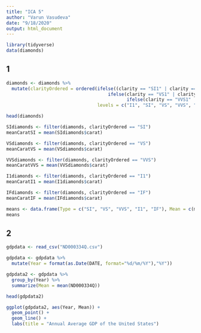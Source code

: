 ```yaml
---
title: "ICA 5"
author: "Varun Vasudeva"
date: "9/18/2020"
output: html_document
---
```


```r
library(tidyverse)
data(diamonds)
```

## 1

```r
diamonds <- diamonds %>% 
  mutate(clarityOrdered = ordered(ifelse((clarity == "SI1" | clarity == "SI2"), "SI", 
                                      ifelse(clarity == "VS1" | clarity == "VS2", "VS", 
                                             ifelse(clarity == "VVS1" | clarity == "VVS2", "VVS", as.character(clarity)))), 
                                  levels = c("I1", "SI", "VS", "VVS", "IF")))

head(diamonds)

SIdiamonds <- filter(diamonds, clarityOrdered == "SI")
meanCaratSI = mean(SIdiamonds$carat)

VSdiamonds <- filter(diamonds, clarityOrdered == "VS")
meanCaratVS = mean(VSdiamonds$carat)

VVSdiamonds <- filter(diamonds, clarityOrdered == "VVS")
meanCaratVVS = mean(VVSdiamonds$carat)

I1diamonds <- filter(diamonds, clarityOrdered == "I1")
meanCaratI1 = mean(I1diamonds$carat)

IFdiamonds <- filter(diamonds, clarityOrdered == "IF")
meanCaratIF = mean(IFdiamonds$carat)

means <- data.frame(Type = c("SI", "VS", "VVS", "I1", "IF"), Mean = c(meanCaratSI, meanCaratVS, meanCaratVVS, meanCaratI1, meanCaratIF))
means
```

## 2

```r
gdpdata <- read_csv("ND000334Q.csv")

gdpdata <- gdpdata %>%
  mutate(Year = format(as.Date(DATE, format="%d/%m/%Y"),"%Y"))

gdpdata2 <- gdpdata %>% 
  group_by(Year) %>% 
  summarize(Mean = mean(ND000334Q))

head(gdpdata2)

ggplot(gdpdata2, aes(Year, Mean)) +
  geom_point() +
  geom_line() +
  labs(title = "Annual Average GDP of the United States")
```